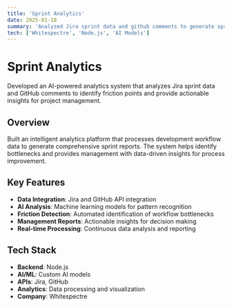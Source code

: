 ```yaml
---
title: 'Sprint Analytics'
date: 2025-01-10
summary: 'Analyzed Jira sprint data and github comments to generate sprint report about friction points with client to provide insights for management.'
tech: ['Whitespectre', 'Node.js', 'AI Models']
---
```


# Sprint Analytics

Developed an AI-powered analytics system that analyzes Jira sprint data and GitHub comments to identify friction points and provide actionable insights for project management.

## Overview

Built an intelligent analytics platform that processes development workflow data to generate comprehensive sprint reports. The system helps identify bottlenecks and provides management with data-driven insights for process improvement.

## Key Features

- **Data Integration**: Jira and GitHub API integration
- **AI Analysis**: Machine learning models for pattern recognition
- **Friction Detection**: Automated identification of workflow bottlenecks
- **Management Reports**: Actionable insights for decision making
- **Real-time Processing**: Continuous data analysis and reporting

## Tech Stack

- **Backend**: Node.js
- **AI/ML**: Custom AI models
- **APIs**: Jira, GitHub
- **Analytics**: Data processing and visualization
- **Company**: Whitespectre
